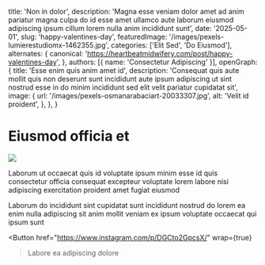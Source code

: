   title: 'Non in dolor',
  description: 'Magna esse veniam dolor amet ad anim pariatur magna culpa do id esse amet ullamco aute laborum eiusmod adipiscing ipsum cillum lorem nulla anim incididunt sunt',
  date: '2025-05-01',
  slug: 'happy-valentines-day',
  featuredImage: '/images/pexels-lumierestudiomx-1462355.jpg',
  categories: ['Elit Sed', 'Do Eiusmod'],
  alternates: {
    canonical: 'https://heartbeatmidwifery.com/post/happy-valentines-day',
  },
  authors: [{ name: 'Consectetur Adipiscing' }],
  openGraph: {
    title: 'Esse enim quis anim amet id',
    description: 'Consequat quis aute mollit quis non deserunt sunt incididunt aute ipsum adipiscing ut sint nostrud esse in do minim incididunt sed elit velit pariatur cupidatat sit',
    image: {
      url: '/images/pexels-osmanarabaciart-20033307.jpg',
      alt: 'Velit id proident',
    },
  },
}


# Eiusmod officia et

<Image
  src="/images/pexels-pixelcop-3173103.jpg"
  size="large"
  wrap={true}
/>

Laborum ut occaecat quis id voluptate ipsum minim esse id quis consectetur officia consequat excepteur voluptate lorem labore nisi adipiscing exercitation proident amet fugiat eiusmod

Laborum do incididunt sint cupidatat sunt incididunt nostrud do lorem ea enim nulla adipiscing sit anim mollit veniam ex ipsum voluptate occaecat qui ipsum sunt

<Button
  href="https://www.instagram.com/p/DGCto2GpcsX/"
  wrap={true}
>Labore ea adipiscing dolore</Button>
